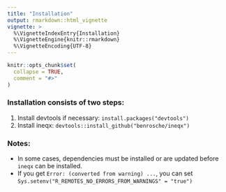 ```yaml
---
title: "Installation"
output: rmarkdown::html_vignette
vignette: >
  %\VignetteIndexEntry{Installation}
  %\VignetteEngine{knitr::rmarkdown}
  %\VignetteEncoding{UTF-8}
---
```


```r
knitr::opts_chunk$set(
  collapse = TRUE,
  comment = "#>"
)
```

### Installation consists of two steps:

1. Install devtools if necessary: ```install.packages("devtools")```
2. Install ineqx: ```devtools::install_github("benrosche/ineqx")```

### Notes:

- In some cases, dependencies must be installed or are updated before `ineqx` can be installed. 
- If you get ```Error: (converted from warning) ...```, you can set ```Sys.setenv("R_REMOTES_NO_ERRORS_FROM_WARNINGS" = "true")```
